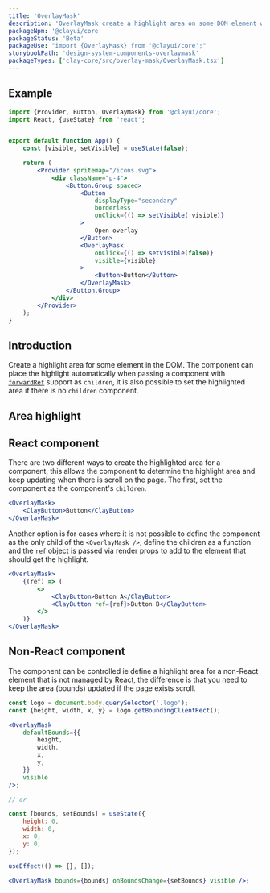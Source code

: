 ```yaml
---
title: 'OverlayMask'
description: 'OverlayMask create a highlight area on some DOM element with overlay.'
packageNpm: '@clayui/core'
packageStatus: 'Beta'
packageUse: "import {OverlayMask} from '@clayui/core';"
storybookPath: 'design-system-components-overlaymask'
packageTypes: ['clay-core/src/overlay-mask/OverlayMask.tsx']
---
```


## Example

```jsx preview
import {Provider, Button, OverlayMask} from '@clayui/core';
import React, {useState} from 'react';


export default function App() {
	const [visible, setVisible] = useState(false);

	return (
		<Provider spritemap="/icons.svg">
			<div className="p-4">
				<Button.Group spaced>
					<Button
						displayType="secondary"
						borderless
						onClick={() => setVisible(!visible)}
					>
						Open overlay
					</Button>
					<OverlayMask
						onClick={() => setVisible(false)}
						visible={visible}
					>
						<Button>Button</Button>
					</OverlayMask>
				</Button.Group>
			</div>
		</Provider>
	);
}
```

## Introduction

Create a highlight area for some element in the DOM. The component can place the highlight automatically when passing a component with [`forwardRef`](https://reactjs.org/docs/react-api.html#reactforwardref) support as `children`, it is also possible to set the highlighted area if there is no `children` component.

## Area highlight

## React component

There are two different ways to create the highlighted area for a component, this allows the component to determine the highlight area and keep updating when there is scroll on the page. The first, set the component as the component's `children`.

```jsx
<OverlayMask>
	<ClayButton>Button</ClayButton>
</OverlayMask>
```

Another option is for cases where it is not possible to define the component as the only child of the `<OverlayMask />`, define the children as a function and the `ref` object is passed via render props to add to the element that should get the highlight.

```jsx
<OverlayMask>
	{(ref) => (
		<>
			<ClayButton>Button A</ClayButton>
			<ClayButton ref={ref}>Button B</ClayButton>
		</>
	)}
</OverlayMask>
```

## Non-React component

The component can be controlled ie define a highlight area for a non-React element that is not managed by React, the difference is that you need to keep the area (bounds) updated if the page exists scroll.

```jsx
const logo = document.body.querySelector('.logo');
const {height, width, x, y} = logo.getBoundingClientRect();

<OverlayMask
	defaultBounds={{
		height,
		width,
		x,
		y,
	}}
	visible
/>;

// or

const [bounds, setBounds] = useState({
	height: 0,
	width: 0,
	x: 0,
	y: 0,
});

useEffect(() => {}, []);

<OverlayMask bounds={bounds} onBoundsChange={setBounds} visible />;
```
